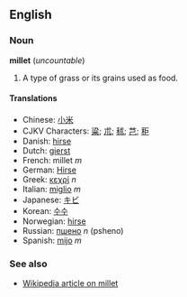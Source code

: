 ==English==
===Noun===
'''millet''' (''uncountable'')

#A type of grass or its grains used as food.

====Translations====
*Chinese: [[小米]]
*CJKV Characters: [[粱]]; [[朮]]; [[秫]]; [[芑]]; [[秬]]
*Danish: [[hirse]]
*Dutch: [[gierst]]
*French: millet ''m''
*German: [[Hirse]]
*Greek: [[κεχρί]] ''n''
*Italian: [[miglio]] ''m''
*Japanese: [[キビ]]
*Korean: [[수수]]
*Norwegian: [[hirse]]
*Russian: [[пшено]] ''n'' (psheno)
*Spanish: [[mijo]] ''m''

===See also===
*[[w:Millet|Wikipedia article on millet]]